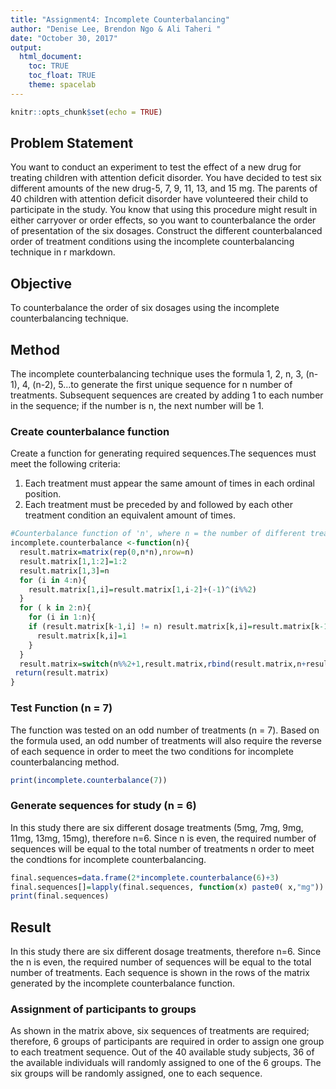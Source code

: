 ---
title: "Assignment4: Incomplete Counterbalancing"
author: "Denise Lee, Brendon Ngo & Ali Taheri "
date: "October 30, 2017"
output:
  html_document:
    toc: TRUE
    toc_float: TRUE
    theme: spacelab
---

```{r setup, include=FALSE}
knitr::opts_chunk$set(echo = TRUE)
```
## Problem Statement

You want to conduct an experiment to test the effect of a new drug for treating children with attention deficit disorder. You have decided to test six different amounts of the new drug-5, 7, 9, 11, 13, and 15 mg. The parents of 40 children with attention deficit disorder have volunteered their child to participate in the study. You know that using this procedure might result in either carryover or order effects, so you want to counterbalance the order of presentation of the six dosages. Construct the different counterbalanced order of treatment conditions using the incomplete counterbalancing technique in r markdown.

## Objective

To counterbalance the order of six dosages using the incomplete counterbalancing technique.

## Method

The incomplete counterbalancing technique uses the formula 1, 2, n, 3, (n-1), 4, (n-2), 5...to generate the first unique sequence for n number of treatments. Subsequent sequences are created by adding 1 to each number in the sequence; if the number is n, the next number will be 1.

### Create counterbalance function

Create a function for generating required sequences.The sequences must meet the following criteria:

1. Each treatment must appear the same amount of times in each ordinal position.
2. Each treatment must be preceded by and followed by each other treatment condition an equivalent amount of times.

```{r incomplete counterbalancing function, warning=FALSE}
#Counterbalance function of 'n', where n = the number of different treatment dosages
incomplete.counterbalance <-function(n){
  result.matrix=matrix(rep(0,n*n),nrow=n)
  result.matrix[1,1:2]=1:2
  result.matrix[1,3]=n
  for (i in 4:n){
    result.matrix[1,i]=result.matrix[1,i-2]+(-1)^(i%%2)
  }
  for ( k in 2:n){
    for (i in 1:n){
    if (result.matrix[k-1,i] != n) result.matrix[k,i]=result.matrix[k-1,i]+1 else
      result.matrix[k,i]=1
    }
  }
  result.matrix=switch(n%%2+1,result.matrix,rbind(result.matrix,n+result.matrix*((result.matrix %/% n)-1)))
 return(result.matrix)
}

```


### Test Function (n = 7)

The function was tested on an odd number of treatments (n = 7). Based on the formula used, an odd number of treatments will also require the reverse of each sequence in order to meet the two conditions for incomplete counterbalancing method.

```{r incomplete counterbalancing for odd number of sequences, warning=FALSE}
print(incomplete.counterbalance(7))
```

### Generate sequences for study (n = 6)

In this study there are six different dosage treatments (5mg, 7mg, 9mg, 11mg, 13mg, 15mg), therefore n=6. Since n is even, the required number of sequences will be equal to the total number of treatments n order to meet the condtions for incomplete counterbalancing.


```{r incomplete counterbalancing for 6 dosages, warning=FALSE}
final.sequences=data.frame(2*incomplete.counterbalance(6)+3)
final.sequences[]=lapply(final.sequences, function(x) paste0( x,"mg"))
print(final.sequences)
```

## Result

In this study there are six different dosage treatments, therefore n=6. Since the n is even, the required number of sequences will be equal to the total number of treatments. Each sequence is shown in the rows of the matrix generated by the incomplete counterbalance function.

### Assignment of participants to groups

As shown in the matrix above, six sequences of treatments are required; therefore, 6 groups of participants are required in order to assign one group to each treatment sequence. Out of the 40 available study subjects, 36 of the available individuals will randomly assigned to one of the 6 groups. The six groups will be randomly assigned, one to each sequence. <br>
